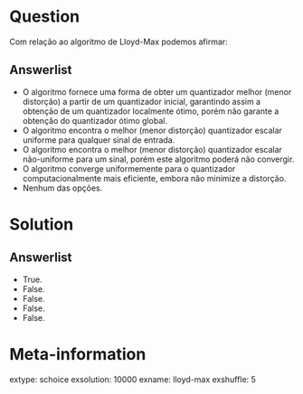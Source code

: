 

Question
========
Com relação ao algoritmo de Lloyd-Max podemos afirmar:

Answerlist
----------
* O algoritmo fornece uma forma de obter um quantizador melhor (menor distorção) a partir de um quantizador
inicial, garantindo assim a obtenção de um quantizador localmente ótimo, porém não garante a obtenção do quantizador 
ótimo global.
* O algoritmo encontra o melhor (menor distorção) quantizador escalar uniforme para qualquer sinal de entrada.
* O algoritmo encontra o melhor (menor distorção) quantizador escalar não-uniforme para um sinal, porém este algoritmo poderá não convergir.
* O algoritmo converge uniformemente para o quantizador computacionalmente mais eficiente, embora não minimize a distorção.
* Nenhum das opções.


Solution
========

Answerlist
----------
* True. 
* False. 
* False.
* False.
* False.

Meta-information
================
extype: schoice
exsolution: 10000
exname: lloyd-max
exshuffle: 5
